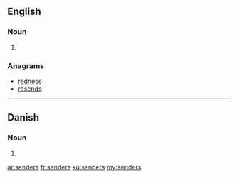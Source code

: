 ==English==

===Noun===
{{head|en}}

# {{plural of|sender}}

===Anagrams===
* [[redness#English|redness]]
* [[resends#English|resends]]

----

==Danish==

===Noun===
{{head|da|noun form|g=c}}

# {{form of|genitive singular indefinite|sender|lang=da}}

[[ar:senders]]
[[fr:senders]]
[[ku:senders]]
[[my:senders]]